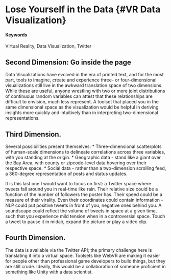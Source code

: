 # Lose Yourself in the Data {#VR Data Visualization}

#### Keywords {-}
Virtual Reality, Data Visualization, Twitter

## Second Dimension: Go inside the page

Data Visualizations have evolved in the era of printed text, and for the most part, tools to imagine, create and experience three- or four-dimensional visualizations still live in the awkward translation space of two dimensions.  While these are useful, anyone wrestling with two or more joint distributions of continuous random variables can attest that these relationships are difficult to envision, much less represent.  A toolset that placed you in the same dimensional space as the visualization would be helpful in deriving insights more quickly and intuitively than in interpreting two-dimensional representations.

## Third Dimension.

Several possibilities present themselves:
* Three-dimensional scatterplots of human-scale dimensions to delineate correlations across three variables, with you standing at the origin.
* Geographic data - stand like a giant over the Bay Area, with county or zipcode-level data hovering over their respective space.
* Social data - rather than a two-dimension scrolling feed, a 360-degree representation of posts and status updates.

It is this last one I would want to focus on first:  a Twitter space where tweets fall around you in real-time like rain.  Their relative size could be a function of the number of followers the poster has.  Their speed could be a measure of their virality.  Even their coordinates could contain information - NLP could put positive tweets in front of you, negative ones behind you.  A soundscape could reflect the volume of tweets in space at a given time, such that you experience mild tension when in a controversial space.  Touch a tweet to pause it in midair, expand the picture or play a video clip.

## Fourth Dimension.

The data is available via the Twitter API; the primary challenge here is translating it into a virtual space.  Toolsets like WebVR are making it easier for people other than professional game developers to build things, but they are still crude.  Ideally, this would be a collaboration of someone proficient in something like Unity with a data scientist.
